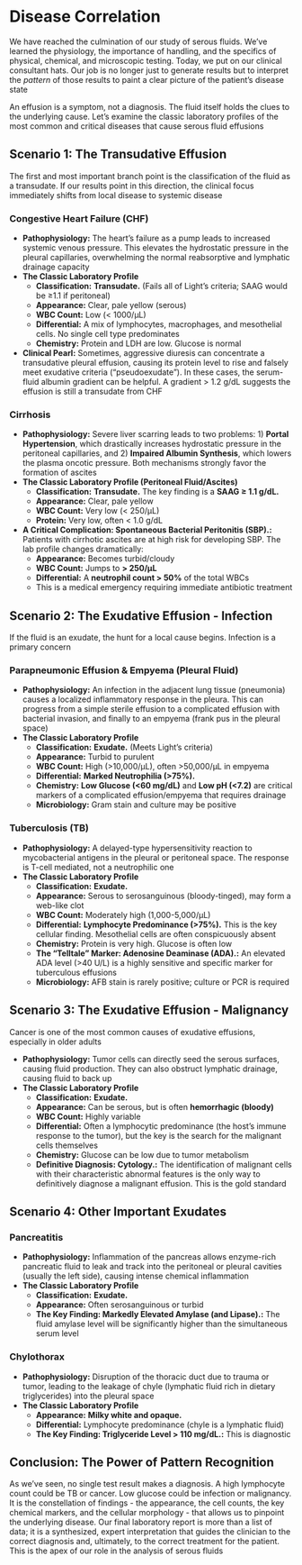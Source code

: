 # Disease Correlation {-}

We have reached the culmination of our study of serous fluids. We’ve learned the physiology, the importance of handling, and the specifics of physical, chemical, and microscopic testing. Today, we put on our clinical consultant hats. Our job is no longer just to generate results but to interpret the *pattern* of those results to paint a clear picture of the patient's disease state

An effusion is a symptom, not a diagnosis. The fluid itself holds the clues to the underlying cause. Let's examine the classic laboratory profiles of the most common and critical diseases that cause serous fluid effusions

## **Scenario 1: The Transudative Effusion** {-}

The first and most important branch point is the classification of the fluid as a transudate. If our results point in this direction, the clinical focus immediately shifts from local disease to systemic disease

### **Congestive Heart Failure (CHF)** {-}

*   **Pathophysiology:** The heart's failure as a pump leads to increased systemic venous pressure. This elevates the hydrostatic pressure in the pleural capillaries, overwhelming the normal reabsorptive and lymphatic drainage capacity
*   **The Classic Laboratory Profile**
    *   **Classification:** **Transudate.** (Fails all of Light's criteria; SAAG would be ≥1.1 if peritoneal)
    *   **Appearance:** Clear, pale yellow (serous)
    *   **WBC Count:** Low (< 1000/µL)
    *   **Differential:** A mix of lymphocytes, macrophages, and mesothelial cells. No single cell type predominates
    *   **Chemistry:** Protein and LDH are low. Glucose is normal
*   **Clinical Pearl:** Sometimes, aggressive diuresis can concentrate a transudative pleural effusion, causing its protein level to rise and falsely meet exudative criteria ("pseudoexudate"). In these cases, the serum-fluid albumin gradient can be helpful. A gradient > 1.2 g/dL suggests the effusion is still a transudate from CHF

### **Cirrhosis** {-}

*   **Pathophysiology:** Severe liver scarring leads to two problems: 1) **Portal Hypertension**, which drastically increases hydrostatic pressure in the peritoneal capillaries, and 2) **Impaired Albumin Synthesis**, which lowers the plasma oncotic pressure. Both mechanisms strongly favor the formation of ascites
*   **The Classic Laboratory Profile (Peritoneal Fluid/Ascites)**
    *   **Classification:** **Transudate.** The key finding is a **SAAG ≥ 1.1 g/dL.**
    *   **Appearance:** Clear, pale yellow
    *   **WBC Count:** Very low (< 250/µL)
    *   **Protein:** Very low, often < 1.0 g/dL
*   **A Critical Complication: Spontaneous Bacterial Peritonitis (SBP).:** Patients with cirrhotic ascites are at high risk for developing SBP. The lab profile changes dramatically:
    *   **Appearance:** Becomes turbid/cloudy
    *   **WBC Count:** Jumps to **> 250/µL**
    *   **Differential:** A **neutrophil count > 50%** of the total WBCs
    *   This is a medical emergency requiring immediate antibiotic treatment

## **Scenario 2: The Exudative Effusion - Infection** {-}

If the fluid is an exudate, the hunt for a local cause begins. Infection is a primary concern

### **Parapneumonic Effusion & Empyema (Pleural Fluid)** {-}

*   **Pathophysiology:** An infection in the adjacent lung tissue (pneumonia) causes a localized inflammatory response in the pleura. This can progress from a simple sterile effusion to a complicated effusion with bacterial invasion, and finally to an empyema (frank pus in the pleural space)
*   **The Classic Laboratory Profile**
    *   **Classification:** **Exudate.** (Meets Light's criteria)
    *   **Appearance:** Turbid to purulent
    *   **WBC Count:** High (>10,000/µL), often >50,000/µL in empyema
    *   **Differential:** **Marked Neutrophilia (>75%).**
    *   **Chemistry:** **Low Glucose (<60 mg/dL)** and **Low pH (<7.2)** are critical markers of a complicated effusion/empyema that requires drainage
    *   **Microbiology:** Gram stain and culture may be positive

### **Tuberculosis (TB)** {-}

*   **Pathophysiology:** A delayed-type hypersensitivity reaction to mycobacterial antigens in the pleural or peritoneal space. The response is T-cell mediated, not a neutrophilic one
*   **The Classic Laboratory Profile**
    *   **Classification:** **Exudate.**
    *   **Appearance:** Serous to serosanguinous (bloody-tinged), may form a web-like clot
    *   **WBC Count:** Moderately high (1,000-5,000/µL)
    *   **Differential:** **Lymphocyte Predominance (>75%).** This is the key cellular finding. Mesothelial cells are often conspicuously absent
    *   **Chemistry:** Protein is very high. Glucose is often low
    *   **The "Telltale" Marker: Adenosine Deaminase (ADA).:** An elevated ADA level (>40 U/L) is a highly sensitive and specific marker for tuberculous effusions
    *   **Microbiology:** AFB stain is rarely positive; culture or PCR is required

## **Scenario 3: The Exudative Effusion - Malignancy** {-}

Cancer is one of the most common causes of exudative effusions, especially in older adults

*   **Pathophysiology:** Tumor cells can directly seed the serous surfaces, causing fluid production. They can also obstruct lymphatic drainage, causing fluid to back up
*   **The Classic Laboratory Profile**
    *   **Classification:** **Exudate.**
    *   **Appearance:** Can be serous, but is often **hemorrhagic (bloody)**
    *   **WBC Count:** Highly variable
    *   **Differential:** Often a lymphocytic predominance (the host's immune response to the tumor), but the key is the search for the malignant cells themselves
    *   **Chemistry:** Glucose can be low due to tumor metabolism
    *   **Definitive Diagnosis: Cytology.:** The identification of malignant cells with their characteristic abnormal features is the only way to definitively diagnose a malignant effusion. This is the gold standard

## **Scenario 4: Other Important Exudates** {-}

### **Pancreatitis** {-}

*   **Pathophysiology:** Inflammation of the pancreas allows enzyme-rich pancreatic fluid to leak and track into the peritoneal or pleural cavities (usually the left side), causing intense chemical inflammation
*   **The Classic Laboratory Profile**
    *   **Classification:** **Exudate.**
    *   **Appearance:** Often serosanguinous or turbid
    *   **The Key Finding: Markedly Elevated Amylase (and Lipase).:** The fluid amylase level will be significantly higher than the simultaneous serum level

### **Chylothorax** {-}

*   **Pathophysiology:** Disruption of the thoracic duct due to trauma or tumor, leading to the leakage of chyle (lymphatic fluid rich in dietary triglycerides) into the pleural space
*   **The Classic Laboratory Profile**
    *   **Appearance:** **Milky white and opaque.**
    *   **Differential:** Lymphocyte predominance (chyle is a lymphatic fluid)
    *   **The Key Finding: Triglyceride Level > 110 mg/dL.:** This is diagnostic

## **Conclusion: The Power of Pattern Recognition** {-}

As we've seen, no single test result makes a diagnosis. A high lymphocyte count could be TB or cancer. Low glucose could be infection or malignancy. It is the constellation of findings - the appearance, the cell counts, the key chemical markers, and the cellular morphology - that allows us to pinpoint the underlying disease. Our final laboratory report is more than a list of data; it is a synthesized, expert interpretation that guides the clinician to the correct diagnosis and, ultimately, to the correct treatment for the patient. This is the apex of our role in the analysis of serous fluids
